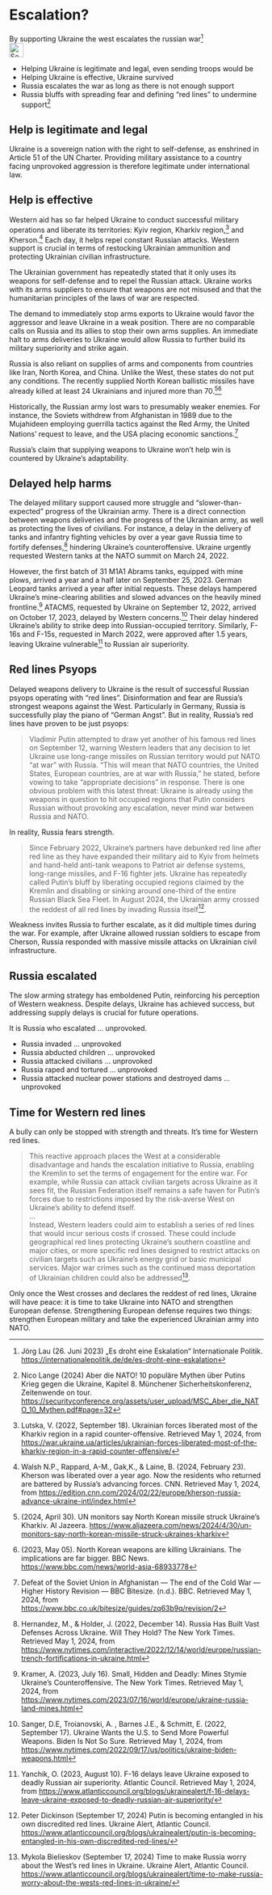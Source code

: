# Escalation? {#sec-ruwar-escalation}

::: {.callout-caution title="Myth"}
By supporting Ukraine the west escalates the russian war[^ruwar-escalation-12]
[<br>![Search for topic in EUvsDisinfo](../all_common_img/EUvsDisinfo_400x240.jpg){height=2em}](https://euvsdisinfo.eu/disinformation-cases/?text=(escalation%7Cescalate)&sort=relevance)
:::

::: {.callout-tip title="Truth"}
- Helping Ukraine is legitimate and legal, even sending troops would be
- Helping Ukraine is effective, Ukraine survived
- Russia escalates the war as long as there is not enough support
- Russia bluffs with spreading fear and defining "red lines" to undermine support[^ruwar-escalation-13]
:::

## Help is legitimate and legal

Ukraine is a sovereign nation with the right to self-defense, as enshrined in Article 51 of the UN Charter. Providing military assistance to a country facing unprovoked aggression is therefore legitimate under international law.

## Help is effective

Western aid has so far helped Ukraine to conduct successful military operations and liberate its territories: Kyiv region, Kharkiv region,[^ruwar-escalation-1] and Kherson.[^ruwar-escalation-2] Each day, it helps repel constant Russian attacks. Western support is crucial in terms of restocking Ukrainian ammunition and protecting Ukrainian civilian infrastructure.

The Ukrainian government has repeatedly stated that it only uses its weapons for self-defense and to repel the Russian attack. Ukraine works with its arms suppliers to ensure that weapons are not misused and that the humanitarian principles of the laws of war are respected.

The demand to immediately stop arms exports to Ukraine would favor the aggressor and leave Ukraine in a weak position. There are no comparable calls on Russia and its allies to stop their own arms supplies. An immediate halt to arms deliveries to Ukraine would allow Russia to further build its military superiority and strike again.

Russia is also reliant on supplies of arms and components from countries like Iran, North Korea, and China. Unlike the West, these states do not put any conditions. The recently supplied North Korean ballistic missiles have already killed at least 24 Ukrainians and injured more than 70.[^ruwar-escalation-3][^ruwar-escalation-4]

Historically, the Russian army lost wars to presumably weaker enemies. For instance, the Soviets withdrew from Afghanistan in 1989 due to the Mujahideen employing guerrilla tactics against the Red Army, the United Nations’ request to leave, and the USA placing economic sanctions.[^ruwar-escalation-9]

Russia's claim that supplying weapons to Ukraine won't help win is countered by Ukraine's adaptability. 


## Delayed help harms

The delayed military support caused more struggle and “slower-than-expected” progress of the Ukrainian army. There is a direct connection between weapons deliveries and the progress of the Ukrainian army, as well as protecting the lives of civilians. For instance, a delay in the delivery of tanks and infantry fighting vehicles by over a year gave Russia time to fortify defenses,[^ruwar-escalation-5] hindering Ukraine's counteroffensive. Ukraine urgently requested Western tanks at the NATO summit on March 24, 2022\. 

However, the first batch of 31 M1A1 Abrams tanks, equipped with mine plows, arrived a year and a half later on September 25, 2023\. German Leopard tanks arrived a year after initial requests. These delays hampered Ukraine's mine-clearing abilities and slowed advances on the heavily mined frontline.[^ruwar-escalation-6] ATACMS, requested by Ukraine on September 12, 2022, arrived on October 17, 2023, delayed by Western concerns.[^ruwar-escalation-7] Their delay hindered Ukraine's ability to strike deep into Russian-occupied territory. Similarly, F-16s and F-15s, requested in March 2022, were approved after 1.5 years, leaving Ukraine vulnerable[^ruwar-escalation-8] to Russian air superiority.


## Red lines Psyops

Delayed weapons delivery to Ukraine is the result of successful Russian psyops operating with "red lines". Disinformation and fear are Russia's strongest weapons against the West. Particularly in Germany, Russia is successfully play the piano of "German Angst". But in reality, Russia's red lines have proven to be just psyops:

> Vladimir Putin attempted to draw yet another of his famous red lines on September 12, warning Western leaders that any decision to let Ukraine use long-range missiles on Russian territory would put NATO “at war” with Russia. “This will mean that NATO countries, the United States, European countries, are at war with Russia,” he stated, before vowing to take “appropriate decisions” in response. There is one obvious problem with this latest threat: Ukraine is already using the weapons in question to hit occupied regions that Putin considers Russian without provoking any escalation, never mind war between Russia and NATO.

In reality, Russia fears strength. 

> Since February 2022, Ukraine’s partners have debunked red line after red line as they have expanded their military aid to Kyiv from helmets and hand-held anti-tank weapons to Patriot air defense systems, long-range missiles, and F-16 fighter jets. Ukraine has repeatedly called Putin’s bluff by liberating occupied regions claimed by the Kremlin and disabling or sinking around one-third of the entire Russian Black Sea Fleet. In August 2024, the Ukrainian army crossed the reddest of all red lines by invading Russia itself[^ruwar-escalation-10]. 

Weakness invites Russia to further escalate, as it did multiple times during the war. For example, after Ukraine allowed russian soldiers to escape from Cherson, Russia responded with massive missile attacks on Ukrainian civil infrastructure.


## Russia escalated

The slow arming strategy has emboldened Putin, reinforcing his perception of Western weakness. Despite delays, Ukraine has achieved success, but addressing supply delays is crucial for future operations.

It is Russia who escalated ... unprovoked. 

- Russia invaded ... unprovoked
- Russia abducted children ... unprovoked
- Russia attacked civilians ... unprovoked
- Russia raped and tortured ... unprovoked
- Russia attacked nuclear power stations and destroyed dams ... unprovoked


## Time for Western red lines

A bully can only be stopped with strength and threats. It's time for Western red lines. 

> This reactive approach places the West at a considerable disadvantage and hands the escalation initiative to Russia, enabling the Kremlin to set the terms of engagement for the entire war. For example, while Russia can attack civilian targets across Ukraine as it sees fit, the Russian Federation itself remains a safe haven for Putin’s forces due to restrictions imposed by the risk-averse West on Ukraine’s ability to defend itself.  
> ...  
> Instead, Western leaders could aim to establish a series of red lines that would incur serious costs if crossed. These could include geographical red lines protecting Ukraine’s southern coastline and major cities, or more specific red lines designed to restrict attacks on civilian targets such as Ukraine’s energy grid or basic municipal services. Major war crimes such as the continued mass deportation of Ukrainian children could also be addressed[^ruwar-escalation-11].

Only once the West crosses and declares the reddest of red lines, Ukraine will have peace: it is time to take Ukraine into NATO and strengthen European defense. Strengthening European defense requires two things: strengthen European military and take the experienced Ukrainian army into NATO. 


[^ruwar-escalation-1]:  Lutska, V. (2022, September 18). Ukrainian forces liberated most of the Kharkiv region in a rapid counter-offensive. Retrieved May 1, 2024, from [https://war.ukraine.ua/articles/ukrainian-forces-liberated-most-of-the-kharkiv-region-in-a-rapid-counter-offensive/](https://war.ukraine.ua/articles/ukrainian-forces-liberated-most-of-the-kharkiv-region-in-a-rapid-counter-offensive/) 

[^ruwar-escalation-2]:  Walsh N.P.,  Rappard, A-M.,  Gak,K., & Laine, B. (2024, February 23). Kherson was liberated over a year ago. Now the residents who returned are battered by Russia’s advancing forces. CNN. Retrieved May 1, 2024, from  [https://edition.cnn.com/2024/02/22/europe/kherson-russia-advance-ukraine-intl/index.html](https://edition.cnn.com/2024/02/22/europe/kherson-russia-advance-ukraine-intl/index.html) 

[^ruwar-escalation-3]:  (2024, April 30). UN monitors say North Korean missile struck Ukraine’s Kharkiv. Al Jazeera. [https://www.aljazeera.com/news/2024/4/30/un-monitors-say-north-korean-missile-struck-ukraines-kharkiv](https://www.aljazeera.com/news/2024/4/30/un-monitors-say-north-korean-missile-struck-ukraines-kharkiv)

[^ruwar-escalation-4]:  (2023, May 05). North Korean weapons are killing Ukrainians. The implications are far bigger.  BBC News. [https://www.bbc.com/news/world-asia-68933778](https://www.bbc.com/news/world-asia-68933778) 

[^ruwar-escalation-5]:  Hernandez, M., & Holder, J. (2022, December 14). Russia Has Built Vast Defenses Across Ukraine. Will They Hold? The New York Times. Retrieved May 1, 2024, from [https://www.nytimes.com/interactive/2022/12/14/world/europe/russian-trench-fortifications-in-ukraine.html](https://www.nytimes.com/interactive/2022/12/14/world/europe/russian-trench-fortifications-in-ukraine.html) 

[^ruwar-escalation-6]:  Kramer, A. (2023, July 16). Small, Hidden and Deadly: Mines Stymie Ukraine’s Counteroffensive. The New York Times. Retrieved May 1, 2024, from [https://www.nytimes.com/2023/07/16/world/europe/ukraine-russia-land-mines.html](https://www.nytimes.com/2023/07/16/world/europe/ukraine-russia-land-mines.html) 

[^ruwar-escalation-7]:  Sanger, D.E, Troianovski, A. , Barnes J.E., & Schmitt, E. (2022, September 17). Ukraine Wants the U.S. to Send More Powerful Weapons. Biden Is Not So Sure. Retrieved May 1, 2024, from [https://www.nytimes.com/2022/09/17/us/politics/ukraine-biden-weapons.html](https://www.nytimes.com/2022/09/17/us/politics/ukraine-biden-weapons.html) 

[^ruwar-escalation-8]:  Yanchik, O. (2023, August 10). F-16 delays leave Ukraine exposed to deadly Russian air superiority. Atlantic Council. Retrieved May 1, 2024, from [https://www.atlanticcouncil.org/blogs/ukrainealert/f-16-delays-leave-ukraine-exposed-to-deadly-russian-air-superiority/](https://www.atlanticcouncil.org/blogs/ukrainealert/f-16-delays-leave-ukraine-exposed-to-deadly-russian-air-superiority/) 

[^ruwar-escalation-9]:  Defeat of the Soviet Union in Afghanistan — The end of the Cold War — Higher History Revision — BBC Bitesize. (n.d.). BBC. Retrieved May 1, 2024, from [https://www.bbc.co.uk/bitesize/guides/zq63b9q/revision/2](https://www.bbc.co.uk/bitesize/guides/zq63b9q/revision/2) 

[^ruwar-escalation-10]: Peter Dickinson (September 17, 2024) Putin is becoming entangled in his own discredited red lines. Ukraine Alert, Atlantic Council. [https://www.atlanticcouncil.org/blogs/ukrainealert/putin-is-becoming-entangled-in-his-own-discredited-red-lines/](https://www.atlanticcouncil.org/blogs/ukrainealert/putin-is-becoming-entangled-in-his-own-discredited-red-lines/)

[^ruwar-escalation-11]: Mykola Bielieskov (September 17, 2024) Time to make Russia worry about the West’s red lines in Ukraine. Ukraine Alert, Atlantic Council. [https://www.atlanticcouncil.org/blogs/ukrainealert/time-to-make-russia-worry-about-the-wests-red-lines-in-ukraine/](https://www.atlanticcouncil.org/blogs/ukrainealert/time-to-make-russia-worry-about-the-wests-red-lines-in-ukraine/)


[^ruwar-escalation-12]: Jörg Lau (26. Juni 2023) „Es droht eine Eskalation“ Internationale Politik. [https://internationalepolitik.de/de/es-droht-eine-eskalation](https://internationalepolitik.de/de/es-droht-eine-eskalation)

[^ruwar-escalation-13]: Nico Lange (2024) Aber die NATO! 10 populäre Mythen über Putins Krieg gegen die Ukraine, Kapitel 8. Münchener Sicherheitskonferenz, Zeitenwende on tour.  [https://securityconference.org/assets/user_upload/MSC_Aber_die_NATO_10_Mythen.pdf#page=32](https://securityconference.org/assets/user_upload/MSC_Aber_die_NATO_10_Mythen.pdf#page=20)
